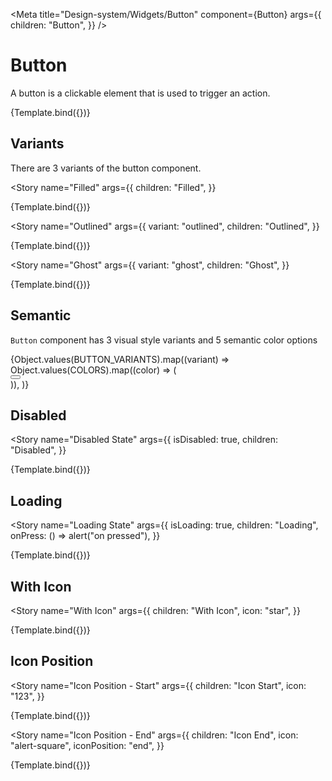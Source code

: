 
<Meta
  title="Design-system/Widgets/Button"
  component={Button}
  args={{
    children: "Button",
  }}
/>


# Button

A button is a clickable element that is used to trigger an action.

<Canvas>
  <Story name="Button">{Template.bind({})}</Story>
</Canvas>

<ArgsTable story="Button" of={Button} />

## Variants

There are 3 variants of the button component.

<Story
  name="Filled"
  args={{
    children: "Filled",
  }}
>
  {Template.bind({})}
</Story>

<Story
  name="Outlined"
  args={{
    variant: "outlined",
    children: "Outlined",
  }}
>
  {Template.bind({})}
</Story>

<Story
  name="Ghost"
  args={{
    variant: "ghost",
    children: "Ghost",
  }}
>
  {Template.bind({})}
</Story>

## Semantic

`Button` component has 3 visual style variants and 5 semantic color options

<Story name="Semantic">
  <div style={{ display: "flex", gap: "10px", flexWrap: "wrap" }}>
    {Object.values(BUTTON_VARIANTS).map((variant) =>
      Object.values(COLORS).map((color) => (
        <div key={`${variant}-${color}`} style={{ marginBottom: 10 }}>
          <Button variant={variant} color={color} children={color} />
        </div>
      )),
    )}
  </div>
</Story>

## Disabled

<Story
  name="Disabled State"
  args={{
    isDisabled: true,
    children: "Disabled",
  }}
>
  {Template.bind({})}
</Story>

## Loading

<Story
  name="Loading State"
  args={{
    isLoading: true,
    children: "Loading",
    onPress: () => alert("on pressed"),
  }}
>
  {Template.bind({})}
</Story>

## With Icon

<Story
  name="With Icon"
  args={{
    children: "With Icon",
    icon: "star",
  }}
>
  {Template.bind({})}
</Story>

## Icon Position

<Story
  name="Icon Position - Start"
  args={{
    children: "Icon Start",
    icon: "123",
  }}
>
  {Template.bind({})}
</Story>

<Story
  name="Icon Position - End"
  args={{
    children: "Icon End",
    icon: "alert-square",
    iconPosition: "end",
  }}
>
  {Template.bind({})}
</Story>
